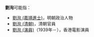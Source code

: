 '''劉洵'''可能指：
* [[劉洵_(嘉靖進士)|劉洵 (嘉靖進士)]]，明朝政治人物
* [[劉洵_(清朝)|劉洵 (清朝)]]，清朝官員
* [[劉洵_(演員)|劉洵 (演員)]]（1939年－），香港電影演員

{{disambig|Cat=二字劉姓人名消歧義|xun}}